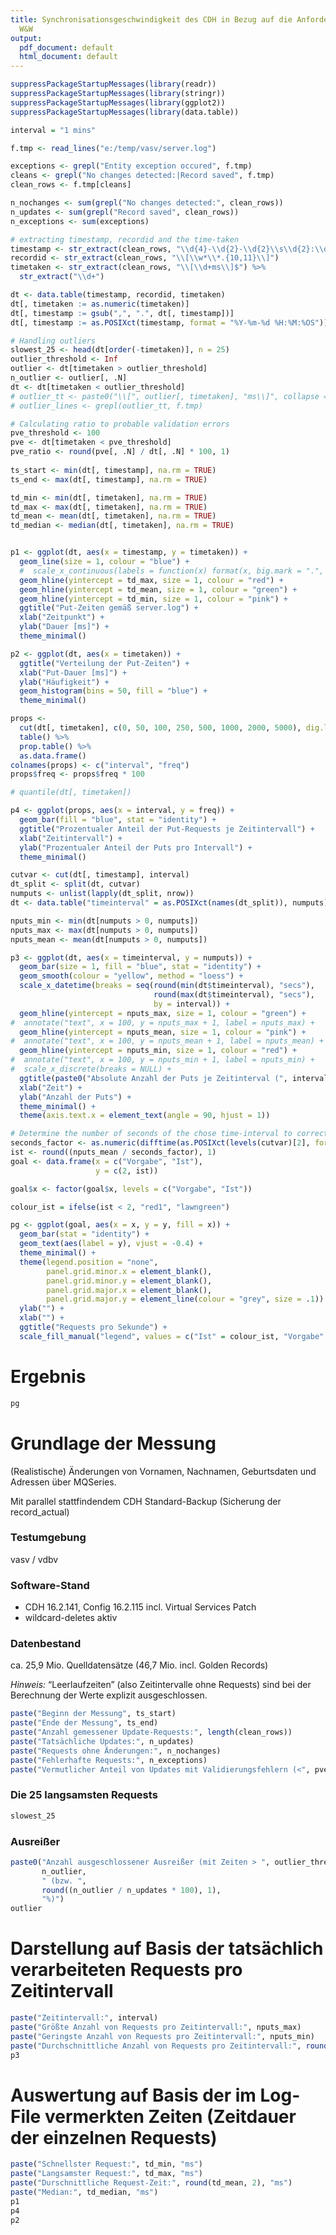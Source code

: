 ```yaml
---
title: Synchronisationsgeschwindigkeit des CDH in Bezug auf die Anforderungen von
  W&W
output:
  pdf_document: default
  html_document: default
---
```


```r
suppressPackageStartupMessages(library(readr))
suppressPackageStartupMessages(library(stringr))
suppressPackageStartupMessages(library(ggplot2))
suppressPackageStartupMessages(library(data.table))

interval = "1 mins"

f.tmp <- read_lines("e:/temp/vasv/server.log")

exceptions <- grepl("Entity exception occured", f.tmp)
cleans <- grepl("No changes detected:|Record saved", f.tmp)
clean_rows <- f.tmp[cleans]

n_nochanges <- sum(grepl("No changes detected:", clean_rows))
n_updates <- sum(grepl("Record saved", clean_rows))
n_exceptions <- sum(exceptions)

# extracting timestamp, recordid and the time-taken 
timestamp <- str_extract(clean_rows, "\\d{4}-\\d{2}-\\d{2}\\s\\d{2}:\\d{2}:\\d{2},\\d{3}")
recordid <- str_extract(clean_rows, "\\[\\w*\\*.{10,11}\\]")
timetaken <- str_extract(clean_rows, "\\[\\d+ms\\]$") %>%
  str_extract("\\d+")

dt <- data.table(timestamp, recordid, timetaken)
dt[, timetaken := as.numeric(timetaken)]
dt[, timestamp := gsub(",", ".", dt[, timestamp])]
dt[, timestamp := as.POSIXct(timestamp, format = "%Y-%m-%d %H:%M:%OS")]

# Handling outliers
slowest_25 <- head(dt[order(-timetaken)], n = 25)
outlier_threshold <- Inf
outlier <- dt[timetaken > outlier_threshold]
n_outlier <- outlier[, .N]
dt <- dt[timetaken < outlier_threshold]
# outlier_tt <- paste0("\\[", outlier[, timetaken], "ms\\]", collapse = "|")
# outlier_lines <- grepl(outlier_tt, f.tmp)

# Calculating ratio to probable validation errors
pve_threshold <- 100
pve <- dt[timetaken < pve_threshold]
pve_ratio <- round(pve[, .N] / dt[, .N] * 100, 1)
  
ts_start <- min(dt[, timestamp], na.rm = TRUE)
ts_end <- max(dt[, timestamp], na.rm = TRUE)

td_min <- min(dt[, timetaken], na.rm = TRUE)
td_max <- max(dt[, timetaken], na.rm = TRUE)
td_mean <- mean(dt[, timetaken], na.rm = TRUE)
td_median <- median(dt[, timetaken], na.rm = TRUE)


p1 <- ggplot(dt, aes(x = timestamp, y = timetaken)) +
  geom_line(size = 1, colour = "blue") +
  #  scale_x_continuous(labels = function(x) format(x, big.mark = ".", decimal.mark = ",", scientific = FALSE)) +
  geom_hline(yintercept = td_max, size = 1, colour = "red") +
  geom_hline(yintercept = td_mean, size = 1, colour = "green") +
  geom_hline(yintercept = td_min, size = 1, colour = "pink") +
  ggtitle("Put-Zeiten gemäß server.log") + 
  xlab("Zeitpunkt") +
  ylab("Dauer [ms]") +
  theme_minimal()

p2 <- ggplot(dt, aes(x = timetaken)) +
  ggtitle("Verteilung der Put-Zeiten") + 
  xlab("Put-Dauer [ms]") +
  ylab("Häufigkeit") +
  geom_histogram(bins = 50, fill = "blue") +
  theme_minimal()

props <-
  cut(dt[, timetaken], c(0, 50, 100, 250, 500, 1000, 2000, 5000), dig.lab = 6) %>%
  table() %>%
  prop.table() %>%
  as.data.frame()
colnames(props) <- c("interval", "freq")
props$freq <- props$freq * 100

# quantile(dt[, timetaken])

p4 <- ggplot(props, aes(x = interval, y = freq)) +
  geom_bar(fill = "blue", stat = "identity") +
  ggtitle("Prozentualer Anteil der Put-Requests je Zeitintervall") + 
  xlab("Zeitintervall") +
  ylab("Prozentualer Anteil der Puts pro Intervall") +
  theme_minimal()

cutvar <- cut(dt[, timestamp], interval)
dt_split <- split(dt, cutvar)
numputs <- unlist(lapply(dt_split, nrow))
dt <- data.table("timeinterval" = as.POSIXct(names(dt_split)), numputs)

nputs_min <- min(dt[numputs > 0, numputs])
nputs_max <- max(dt[numputs > 0, numputs])
nputs_mean <- mean(dt[numputs > 0, numputs])

p3 <- ggplot(dt, aes(x = timeinterval, y = numputs)) +
  geom_bar(size = 1, fill = "blue", stat = "identity") +
  geom_smooth(colour = "yellow", method = "loess") +
  scale_x_datetime(breaks = seq(round(min(dt$timeinterval), "secs"),
                                round(max(dt$timeinterval), "secs"), 
                                by = interval)) +  
  geom_hline(yintercept = nputs_max, size = 1, colour = "green") +
#  annotate("text", x = 100, y = nputs_max + 1, label = nputs_max) +
  geom_hline(yintercept = nputs_mean, size = 1, colour = "pink") +
#  annotate("text", x = 100, y = nputs_mean + 1, label = nputs_mean) +
  geom_hline(yintercept = nputs_min, size = 1, colour = "red") +
#  annotate("text", x = 100, y = nputs_min + 1, label = nputs_min) +
#  scale_x_discrete(breaks = NULL) +
  ggtitle(paste0("Absolute Anzahl der Puts je Zeitinterval (", interval, ")")) +
  xlab("Zeit") +
  ylab("Anzahl der Puts") +
  theme_minimal() +
  theme(axis.text.x = element_text(angle = 90, hjust = 1))

# Determine the number of seconds of the chose time-interval to correctly calculate records/second
seconds_factor <- as.numeric(difftime(as.POSIXct(levels(cutvar)[2], format = "%Y-%m-%d %H:%M:%OS"), as.POSIXct(levels(cutvar)[1], format = "%Y-%m-%d %H:%M:%OS"), units = "secs"))
ist <- round((nputs_mean / seconds_factor), 1)
goal <- data.frame(x = c("Vorgabe", "Ist"),
                   y = c(2, ist))

goal$x <- factor(goal$x, levels = c("Vorgabe", "Ist"))

colour_ist = ifelse(ist < 2, "red1", "lawngreen")

pg <- ggplot(goal, aes(x = x, y = y, fill = x)) +
  geom_bar(stat = "identity") +
  geom_text(aes(label = y), vjust = -0.4) +
  theme_minimal() + 
  theme(legend.position = "none", 
        panel.grid.minor.x = element_blank(),
        panel.grid.minor.y = element_blank(),
        panel.grid.major.x = element_blank(),
        panel.grid.major.y = element_line(colour = "grey", size = .1)) +
  ylab("") +
  xlab("") +
  ggtitle("Requests pro Sekunde") + 
  scale_fill_manual("legend", values = c("Ist" = colour_ist, "Vorgabe" = "skyblue"))
```

\vspace*{5\baselineskip} 

# Ergebnis
```r
pg
```
\pagebreak

# Grundlage der Messung
(Realistische) Änderungen von Vornamen, Nachnamen,  Geburtsdaten und Adressen  über MQSeries.

Mit parallel stattfindendem CDH Standard-Backup (Sicherung der record_actual)

### Testumgebung
vasv / vdbv

### Software-Stand
* CDH 16.2.141, Config 16.2.115 incl. Virtual Services Patch
* wildcard-deletes aktiv

### Datenbestand
ca. 25,9 Mio. Quelldatensätze (46,7 Mio. incl. Golden Records)

_Hinweis:_ "Leerlaufzeiten" (also Zeitintervalle ohne Requests) sind bei der Berechnung der Werte explizit ausgeschlossen.

```r
paste("Beginn der Messung", ts_start)
paste("Ende der Messung", ts_end)
paste("Anzahl gemessener Update-Requests:", length(clean_rows))
paste("Tatsächliche Updates:", n_updates)
paste("Requests ohne Änderungen:", n_nochanges)
paste("Fehlerhafte Requests:", n_exceptions)
paste("Vermutlicher Anteil von Updates mit Validierungsfehlern (<", pve_threshold, "ms):", pve_ratio, "%")
```
### Die 25 langsamsten Requests
```r
slowest_25
```

### Ausreißer
```r
paste0("Anzahl ausgeschlossener Ausreißer (mit Zeiten > ", outlier_threshold, " ms): ", 
       n_outlier, 
       " (bzw. ",
       round((n_outlier / n_updates * 100), 1),
       "%)")
outlier
```

\pagebreak

# Darstellung auf Basis der tatsächlich verarbeiteten Requests pro Zeitintervall
```r
paste("Zeitintervall:", interval)
paste("Größte Anzahl von Requests pro Zeitintervall:", nputs_max)
paste("Geringste Anzahl von Requests pro Zeitintervall:", nputs_min)
paste("Durchschnittliche Anzahl von Requests pro Zeitintervall:", round(nputs_mean, 1))
p3
```

\pagebreak

# Auswertung auf Basis der im Log-File vermerkten Zeiten (Zeitdauer der einzelnen Requests)
```r
paste("Schnellster Request:", td_min, "ms")
paste("Langsamster Request:", td_max, "ms")
paste("Durschnittliche Request-Zeit:", round(td_mean, 2), "ms")
paste("Median:", td_median, "ms")
p1
p4
p2
```
